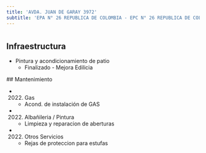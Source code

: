 ```yaml
---
title: 'AVDA. JUAN DE GARAY 3972'
subtitle: 'EPA N° 26 REPUBLICA DE COLOMBIA - EPC N° 26 REPUBLICA DE COLOMBIA'
---
```


#
## Infraestructura

* Pintura y acondicionamiento de patio 
    + Finalizado - Mejora Edilicia 


 ## Mantenimiento

*  (2022) Gas 
    + Acond. de instalación de GAS

*  (2022) Albañileria / Pintura 
    + Limpieza y reparacion de aberturas

*  (2022) Otros Servicios 
    + Rejas de proteccion para estufas







